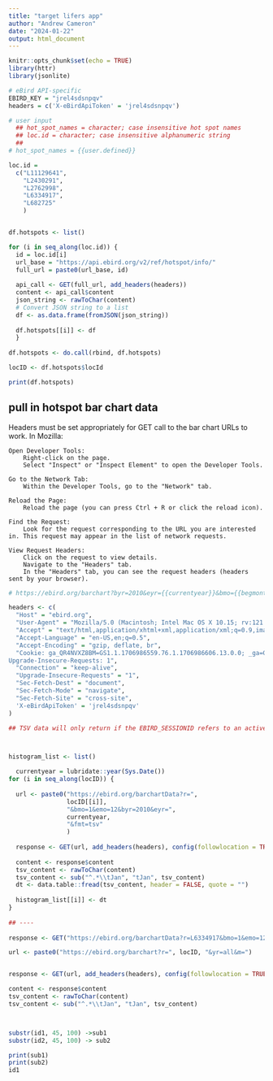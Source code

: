 ```yaml
---
title: "target lifers app"
author: "Andrew Cameron"
date: "2024-01-22"
output: html_document
---
```


```r
knitr::opts_chunk$set(echo = TRUE)
library(httr)
library(jsonlite)

# eBird API-specific
EBIRD_KEY = "jrel4sdsnpqv"
headers = c('X-eBirdApiToken' = 'jrel4sdsnpqv') 
```


```r

# user input
  ## hot_spot_names = character; case insensitive hot spot names
  ## loc.id = character; case insensitive alphanumeric string
  ## 
# hot_spot_names = {{user.defined}}

loc.id = 
  c("L11129641", 
    "L2430291", 
    "L2762998", 
    "L6334917", 
    "L682725" 
    )


df.hotspots <- list()

for (i in seq_along(loc.id)) {
  id = loc.id[i]
  url_base = "https://api.ebird.org/v2/ref/hotspot/info/"
  full_url = paste0(url_base, id)
  
  api_call <- GET(full_url, add_headers(headers))
  content <- api_call$content
  json_string <- rawToChar(content)
  # Convert JSON string to a list
  df <- as.data.frame(fromJSON(json_string))
  
  df.hotspots[[i]] <- df
  }
  
df.hotspots <- do.call(rbind, df.hotspots)

locID <- df.hotspots$locId

print(df.hotspots)

```

## pull in hotspot bar chart data

Headers must be set appropriately for GET call to the bar chart URLs to work. In Mozilla:

```         
Open Developer Tools:
    Right-click on the page.
    Select "Inspect" or "Inspect Element" to open the Developer Tools.

Go to the Network Tab:
    Within the Developer Tools, go to the "Network" tab.

Reload the Page:
    Reload the page (you can press Ctrl + R or click the reload icon).

Find the Request:
    Look for the request corresponding to the URL you are interested in. This request may appear in the list of network requests.

View Request Headers:
    Click on the request to view details.
    Navigate to the "Headers" tab.
    In the "Headers" tab, you can see the request headers (headers sent by your browser).
```

```r

# https://ebird.org/barchart?byr=2010&eyr={{currentyear}}&bmo={{begmonth.int}}&emo={endmonth.int}}&r={{loc.id}}

headers <- c(
  "Host" = "ebird.org",
  "User-Agent" = "Mozilla/5.0 (Macintosh; Intel Mac OS X 10.15; rv:121.0) Gecko/20100101 Firefox/121.0",
  "Accept" = "text/html,application/xhtml+xml,application/xml;q=0.9,image/avif,image/webp,*/*;q=0.8",
  "Accept-Language" = "en-US,en;q=0.5",
  "Accept-Encoding" = "gzip, deflate, br",
  "Cookie: ga_QR4NVXZ8BM=GS1.1.1706986559.76.1.1706986606.13.0.0; _ga=GA1.2.319288474.1695139105; _ga_4RP6YTYH7F=GS1.1.1706986559.145.1.1706986606.0.0.0; __hstc=60209138.de2a05a390d26b1828a9ce0f55b5c96d.1671667294755.1706645086017.1706986560515.123; hubspotutk=de2a05a390d26b1828a9ce0f55b5c96d; _ga_8JQBY4XKBJ=GS1.1.1706986564.9.1.1706986606.0.0.0; _ga_4M7XKND0RE=GS1.1.1678887682.2.0.1678887682.0.0.0; _ga_YT7Y2S4MBX=GS1.1.1706562424.14.0.1706562424.0.0.0; _gcl_au=1.1.2067310276.1704133795; _ga_CYH8S0R99B=GS1.1.1706986559.33.1.1706986606.13.0.0; EBIRD_SESSIONID=875E99E7B99CB9C9BA1B6C37CC1A471D; _gid=GA1.2.970967043.1706986560; _dc_gtm_UA-51396009-1=1; __hssrc=1; __hssc=60209138.2.1706986560515
Upgrade-Insecure-Requests: 1",
  "Connection" = "keep-alive",
  "Upgrade-Insecure-Requests" = "1",
  "Sec-Fetch-Dest" = "document",
  "Sec-Fetch-Mode" = "navigate",
  "Sec-Fetch-Site" = "cross-site",
  'X-eBirdApiToken' = 'jrel4sdsnpqv'
)

## TSV data will only return if the EBIRD_SESSIONID refers to an active session (it seems). 



histogram_list <- list()

  currentyear = lubridate::year(Sys.Date())
for (i in seq_along(locID)) {
  
  url <- paste0("https://ebird.org/barchartData?r=", 
                locID[[i]], 
                "&bmo=1&emo=12&byr=2010&eyr=", 
                currentyear,  
                "&fmt=tsv"
                )
  
  response <- GET(url, add_headers(headers), config(followlocation = TRUE))
  
  content <- response$content
  tsv_content <- rawToChar(content)
  tsv_content <- sub("^.*\\tJan", "tJan", tsv_content)
  dt <- data.table::fread(tsv_content, header = FALSE, quote = "")
  
  histogram_list[[i]] <- dt
}
  
## ----
  
response <- GET("https://ebird.org/barchartData?r=L6334917&bmo=1&emo=12&byr=1900&eyr=2024&fmt=tsv", add_headers(headers), config(followlocation = TRUE))

url <- paste0("https://ebird.org/barchart?r=", locID, "&yr=all&m=")


response <- GET(url, add_headers(headers), config(followlocation = TRUE))

content <- response$content
tsv_content <- rawToChar(content)
tsv_content <- sub("^.*\\tJan", "tJan", tsv_content)



substr(id1, 45, 100) ->sub1
substr(id2, 45, 100) -> sub2

print(sub1)
print(sub2)
id1
```


